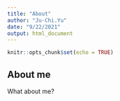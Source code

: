 ```yaml
---
title: "About"
author: "Ju-Chi.Yu"
date: "9/22/2021"
output: html_document
---
```


```r
knitr::opts_chunk$set(echo = TRUE)
```

## About me

What about me?